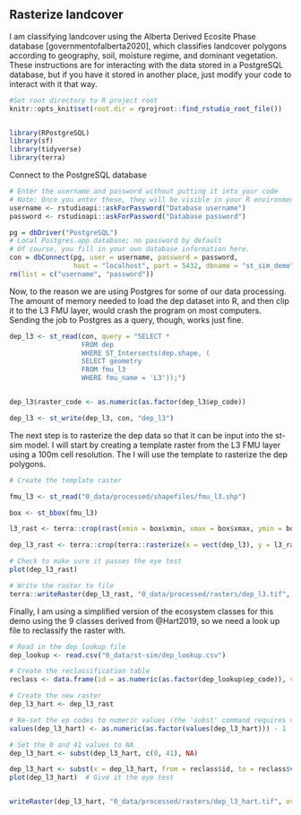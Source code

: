 ## Rasterize landcover 

I am classifying landcover using the Alberta Derived Ecosite Phase database [governmentofalberta2020], which classifies landcover polygons according to geography, soil, moisture regime, and dominant vegetation. These instructions are for interacting with the data stored in a PostgreSQL database, but if you have it stored in another place, just modify your code to interact with it that way. 

```r
#Set root directory to R project root
knitr::opts_knit$set(root.dir = rprojroot::find_rstudio_root_file())


library(RPostgreSQL)
library(sf)
library(tidyverse)
library(terra)

```


Connect to the PostgreSQL database 
```r

# Enter the username and password without putting it into your code
# Note: Once you enter these, they will be visible in your R environment, so I remove them after connecting to the database
username <- rstudioapi::askForPassword("Database username")
password <- rstudioapi::askForPassword("Database password")

pg = dbDriver("PostgreSQL")
# Local Postgres.app database; no password by default
# Of course, you fill in your own database information here.
con = dbConnect(pg, user = username, password = password,
                host = "localhost", port = 5432, dbname = "st_sim_demo")
rm(list = c("username", "password"))

```


Now, to the reason we are using Postgres for some of our data processing. The amount of memory needed to load the dep dataset into R, and then clip it to the L3 FMU layer, would crash the program on most computers. Sending the job to Postgres as a query, though, works just fine. 

```r

dep_l3 <- st_read(con, query = "SELECT * 
                  FROM dep 
                  WHERE ST_Intersects(dep.shape, (
                  SELECT geometry 
                  FROM fmu_l3
                  WHERE fmu_name = 'L3'));")


dep_l3$raster_code <- as.numeric(as.factor(dep_l3$ep_code)) 

dep_l3 <- st_write(dep_l3, con, "dep_l3")

```

The next step is to rasterize the dep data so that it can be input into the st-sim model. I will start by creating a template raster from the L3 FMU layer using a 100m cell resolution. The I will use the template to rasterize the dep polygons. 
```r
# Create the template raster 

fmu_l3 <- st_read("0_data/processed/shapefiles/fmu_l3.shp")

box <- st_bbox(fmu_l3)

l3_rast <- terra::crop(rast(xmin = box$xmin, xmax = box$xmax, ymin = box$ymin, ymax = box$ymax, crs = crs(fmu), resolution = 100, vals = 1), vect(fmu_l3), mask = TRUE)

dep_l3_rast <- terra::crop(terra::rasterize(x = vect(dep_l3), y = l3_rast, field = "ep_code"), vect(fmu_l3), mask = TRUE)

# Check to make sure it passes the eye test
plot(dep_l3_rast)

# Write the raster to file
terra::writeRaster(dep_l3_rast, "0_data/processed/rasters/dep_l3.tif", overwrite = TRUE)

```


Finally, I am using a simplified version of the ecosystem classes for this demo using the 9 classes derived from @Hart2019, so we need a look up file to reclassify the raster with. 

```r
# Read in the dep lookup file
dep_lookup <- read.csv("0_data/st-sim/dep_lookup.csv")

# Create the reclassification table 
reclass <- data.frame(id = as.numeric(as.factor(dep_lookup$ep_code)), v = as.numeric(as.factor(dep_lookup$ep_code_hart)))

# Create the new raster 
dep_l3_hart <- dep_l3_rast

# Re-set the ep codes to numeric values (the 'subst' command requires numeric values)
values(dep_l3_hart) <- as.numeric(as.factor(values(dep_l3_hart))) - 1 

# Set the 0 and 41 values to NA
dep_l3_hart <- subst(dep_l3_hart, c(0, 41), NA) 

dep_l3_hart <- subst(x = dep_l3_hart, from = reclass$id, to = reclass$v) 
plot(dep_l3_hart)  # Give it the eye test 


writeRaster(dep_l3_hart, "0_data/processed/rasters/dep_l3_hart.tif", overwrite = TRUE)

```




